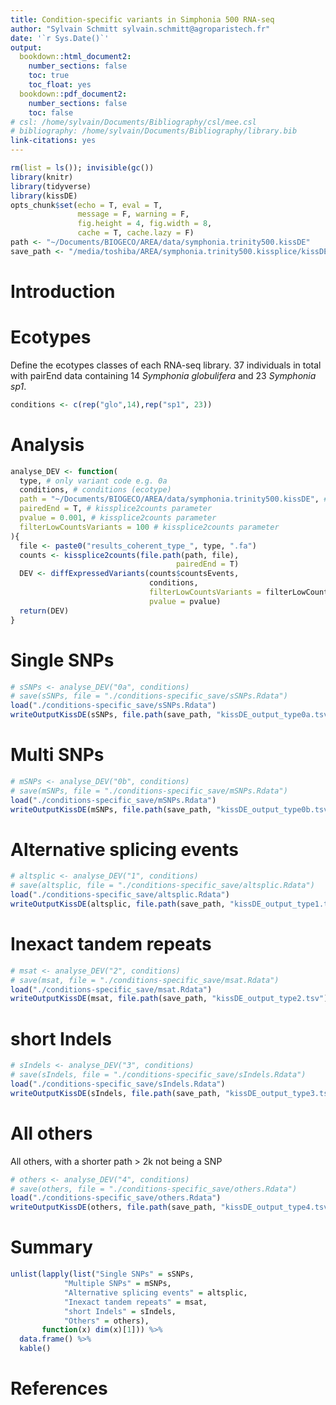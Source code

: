 ```yaml
---
title: Condition-specific variants in Simphonia 500 RNA-seq
author: "Sylvain Schmitt sylvain.schmitt@agroparistech.fr"
date: '`r Sys.Date()`'
output:
  bookdown::html_document2:
    number_sections: false
    toc: true
    toc_float: yes
  bookdown::pdf_document2:
    number_sections: false
    toc: false
# csl: /home/sylvain/Documents/Bibliography/csl/mee.csl
# bibliography: /home/sylvain/Documents/Bibliography/library.bib
link-citations: yes
---
```


```r
rm(list = ls()); invisible(gc())
library(knitr)
library(tidyverse)
library(kissDE)
opts_chunk$set(echo = T, eval = T,
               message = F, warning = F, 
               fig.height = 4, fig.width = 8,
               cache = T, cache.lazy = F)
path <- "~/Documents/BIOGECO/AREA/data/symphonia.trinity500.kissDE"
save_path <- "/media/toshiba/AREA/symphonia.trinity500.kissplice/kissDE.symphonia.trinity500/"
```

# Introduction

# Ecotypes

Define the ecotypes classes of each RNA-seq library. 37 individuals in total with pairEnd data containing 14 *Symphonia globulifera* and 23 *Symphonia sp1*.

```r
conditions <- c(rep("glo",14),rep("sp1", 23))
```

# Analysis

```r
analyse_DEV <- function(
  type, # only variant code e.g. 0a
  conditions, # conditions (ecotype)
  path = "~/Documents/BIOGECO/AREA/data/symphonia.trinity500.kissDE", # working directory
  pairedEnd = T, # kissplice2counts parameter
  pvalue = 0.001, # kissplice2counts parameter
  filterLowCountsVariants = 100 # kissplice2counts parameter
){
  file <- paste0("results_coherent_type_", type, ".fa")
  counts <- kissplice2counts(file.path(path, file), 
                                     pairedEnd = T)
  DEV <- diffExpressedVariants(counts$countsEvents, 
                               conditions, 
                               filterLowCountsVariants = filterLowCountsVariants,
                               pvalue = pvalue)
  return(DEV)
}
```


# Single SNPs 

```r
# sSNPs <- analyse_DEV("0a", conditions)
# save(sSNPs, file = "./conditions-specific_save/sSNPs.Rdata")
load("./conditions-specific_save/sSNPs.Rdata")
writeOutputKissDE(sSNPs, file.path(save_path, "kissDE_output_type0a.tsv"))
```

# Multi SNPs

```r
# mSNPs <- analyse_DEV("0b", conditions)
# save(mSNPs, file = "./conditions-specific_save/mSNPs.Rdata")
load("./conditions-specific_save/mSNPs.Rdata")
writeOutputKissDE(mSNPs, file.path(save_path, "kissDE_output_type0b.tsv"))
```

# Alternative splicing events

```r
# altsplic <- analyse_DEV("1", conditions)
# save(altsplic, file = "./conditions-specific_save/altsplic.Rdata")
load("./conditions-specific_save/altsplic.Rdata")
writeOutputKissDE(altsplic, file.path(save_path, "kissDE_output_type1.tsv"))
```

# Inexact tandem repeats

```r
# msat <- analyse_DEV("2", conditions)
# save(msat, file = "./conditions-specific_save/msat.Rdata")
load("./conditions-specific_save/msat.Rdata")
writeOutputKissDE(msat, file.path(save_path, "kissDE_output_type2.tsv"))
```

# short Indels

```r
# sIndels <- analyse_DEV("3", conditions)
# save(sIndels, file = "./conditions-specific_save/sIndels.Rdata")
load("./conditions-specific_save/sIndels.Rdata")
writeOutputKissDE(sIndels, file.path(save_path, "kissDE_output_type3.tsv"))
```

# All others

All others, with a shorter path > 2k not being a SNP

```r
# others <- analyse_DEV("4", conditions)
# save(others, file = "./conditions-specific_save/others.Rdata")
load("./conditions-specific_save/others.Rdata")
writeOutputKissDE(others, file.path(save_path, "kissDE_output_type4.tsv"))
```

# Summary

```r
unlist(lapply(list("Single SNPs" = sSNPs, 
            "Multiple SNPs" = mSNPs, 
            "Alternative splicing events" = altsplic, 
            "Inexact tandem repeats" = msat,
            "short Indels" = sIndels,
            "Others" = others), 
       function(x) dim(x)[1])) %>%
  data.frame() %>% 
  kable()
```

# References
